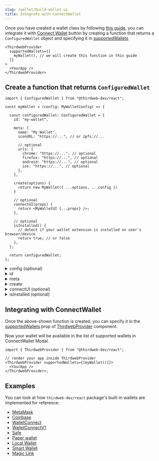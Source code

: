 ```yaml
---
slug: /wallet/build-wallet-ui
title: Integrate with ConnectWallet
---
```



Once you have created a wallet class by following [this guide](/wallet/build-a-wallet), you can integrate it with [Connect Wallet](/react/react.connectwallet) button by creating a function that returns a `ConfiguredWallet` object and specifying it in [supportedWallets](/react/react.thirdwebprovider#supportedwallets-optional)

```tsx
<ThirdwebProvider
  supportedWallets={[
    myWallet(), // we will create this function in this guide
  ]}
>
  <YourApp />
</ThirdwebProvider>
```

## Create a function that returns `ConfiguredWallet`

```tsx
import { ConfiguredWallet } from "@thirdweb-dev/react";

const myWallet = (config: MyWalletConfig) => {

  const configuredWallet: ConfiguredWallet = {
    id: "my-wallet",

    meta: {
      name: "My Wallet",
      iconURL: "https://...", // or ipfs://...

      // optional
      urls: {
        chrome: "https://...", // optional
        firefox: "https://...", // optional
        android: "https://...", // optional
        ios: "https://...", // optional
      },
    },

    create(options) {
      return new MyWallet({ ...options, ...config })
    }

    // optional
    connectUI(props) {
      return <MyWalletUI {...props} />;
    },

    // optional
    isInstalled() {
      // detect if your wallet extension is installed on user's browser/device
      return true; // or false
    },
  };

  return configuredWallet;
};
```

<details>
  <summary> config (optional) </summary>
  <div>

If your wallet requires some extra configuration for creating a wallet instance that is not provided from the `create` function's argument, you can expose it as `config` from `myWallet` function and merge the `options` and `config` to provide all the properties required by your wallet.

```ts
// if the options are not enough
const myWallet = (config) => {
  const configuredWallet: ConfiguredWallet = {
    create(options) {
      return new MyWallet({ ...options, ...config });
    },

    // ...
  };
  return configuredWallet;
};
```

If your wallet does not require any configuration, you don't need to include the `config`

```ts
// if the options are enough
const myWallet = () => {
  const configuredWallet: ConfiguredWallet = {
    create(options) {
      return new MyWallet(options);
    },

    // ...
  };
  return configuredWallet;
};
```

</div>
</details>

<details>
  <summary> id </summary>
  <div>

A unique ID for your wallet that is used to identify your wallet among other wallets used in the app.

It can be anything, but using the name of your wallet as `id` is recommended as it
is not likely to be used by other wallets.

</div>
</details>

<details>
  <summary> meta </summary>
  <div>

metadata of your wallet.

### name and iconURL

`name` and `iconURL` are required. They are used to display your wallet in the list of supported wallets in Connect Wallet Modal

### urls

`urls` object is optional and all of its properties are optional as well.

```ts
{
  chrome?: string;
  firefox?: string;
  android?: string;
  ios?: string;
}
```

It is used to display a built-in "Get Started" screen. This screen renders UI for downloading the wallet's browser extension or iOS/Android app.

"Get started" screen's link is rendered below the list of supported wallets in ConnectWallet Modal - This link is only rendered if the first wallet in [supportedWallets](/react/react.thirdwebprovider#supportedwallets-optional) array) has the `urls` object in `meta`.

</div>
</details>

<details>
  <summary> create </summary>
  <div>

A function that creates and returns the wallet instance.

### Type

```ts
import { WalletOptions } from "@thirdweb-dev/wallets";
import { WalletInstance } from "@thirdweb-dev/react";

type Create = (options: WalletOptions) => WalletInstance;
```

You can create an instance of your wallet using the `options` provided by the `create` function and optionally use the `config` provided by the `myWallet` function.

```ts
create(options) {
  return new MyWallet({
    ...options,
    ...config,
  });
}
```

since the `create` method only provides `options` of type `WalletOptions` - the rest of the wallet-specific configuration (if any) can be exposed as `config` of the `myWallet` function.

</div>
</details>

<details>
  <summary> connectUI (optional) </summary>
  <div>

A function that returns a React component that renders the UI for connecting to your wallet.

This UI will be rendered inside the ConnectWallet Modal when the user clicks on your wallet in the list of supported wallets.

The `connectUI` function is given props of type `ConnectUIProps` which you can use in your UI to trigger various actions - like closing the modal, opening the modal, going back to the list of supported wallets etc.

### ConnectUIProps

```ts
{
   /**
   * close the connect wallet modal
   * @param reset -
   * - reset Connect Wallet Modal to initial state,
   * - so that if it's opened again, it will start from the wallet-selection screen
   * - default: `true`
   */
  close: (reset?: boolean) => void;

  /**
   * indicates whether the connect wallet modal is open or not
   */
  isOpen: boolean;

  /**
   * Open the connect wallet modal
   */
  open: () => void;

  /**
   * go back to the wallet selector screen in connect wallet modal
   */
  goBack: () => void;
};


```

### Headless Mode

If no `connectUI` is given, the wallet is assumed to be in "headless" mode - meaning that it does not require any UI to be rendered inside the ConnectWallet Modal to connect the wallet - This can be the case if either the wallet has its own UI that is appended to DOM or it does not require any UI at all.

In this case, when the user clicks on your wallet in the list of supported wallets, the `wallet.connect` method is called and the ConnectWallet Modal is closed.

</div>
</details>

<details>
  <summary> isInstalled (optional) </summary>
  <div>

A function that returns a boolean indicating whether your wallet is installed on the user's browser/device or not.

It is used to show an "installed" badge next to your wallet's name in the list of supported wallets in Connect Wallet Modal if this function is defined and returns `true`.

</div>
</details>

## Integrating with ConnectWallet

Once the above-shown function is created, you can specify it in the [supportedWallets](/react/react.thirdwebprovider#supportedwallets-optional) prop of [ThirdwebProvider](/react/react.thirdwebprovider) component.

Now your wallet will be available in the list of supported wallets in ConnectWallet Modal.

```tsx
import { ThirdwebProvider } from "@thirdweb-dev/react";

// render your app inside ThirdwebProvider
<ThirdwebProvider supportedWallets={[myWallet()]}>
  <YourApp />
</ThirdwebProvider>;
```

## Examples

You can look at how `thirdweb-dev/react` package's built-in wallets are implemented for reference:

- [MetaMask](https://github.com/thirdweb-dev/js/blob/main/packages/react/src/wallet/wallets/metamask/metamaskWallet.tsx)
- [Coinbase](https://github.com/thirdweb-dev/js/blob/main/packages/react/src/wallet/wallets/coinbase/coinbaseWallet.tsx)
- [WalletConnect](https://github.com/thirdweb-dev/js/blob/main/packages/react/src/wallet/wallets/walletConnect.tsx)
- [WalletConnectV1](https://github.com/thirdweb-dev/js/blob/main/packages/react/src/wallet/wallets/walletConnectV1.tsx)
- [Safe](https://github.com/thirdweb-dev/js/blob/main/packages/react/src/wallet/wallets/safe/safeWallet.tsx)
- [Paper wallet](https://github.com/thirdweb-dev/js/blob/main/packages/react/src/wallet/wallets/paperWallet.tsx)
- [Local Wallet](https://github.com/thirdweb-dev/js/blob/main/packages/react/src/wallet/wallets/localWallet/localWallet.tsx)
- [Smart Wallet](https://github.com/thirdweb-dev/js/blob/main/packages/react/src/wallet/wallets/smartWallet/smartWallet.tsx)
- [Magic Link](https://github.com/thirdweb-dev/js/blob/main/packages/react/src/wallet/wallets/magic/magicLink.tsx)
